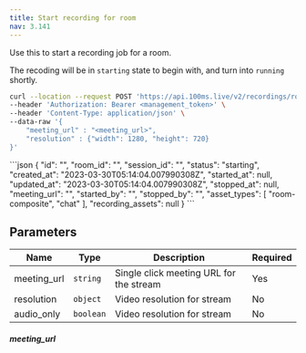 ```yaml
---
title: Start recording for room
nav: 3.141
---
```



Use this to start a recording job for a room.

The recoding will be in `starting` state to begin with, and turn into `running` shortly.

<PostRequest title="https://api.100ms.live/v2/recordings/room/<room_id>/start" />
<Request id="req-0">

```bash
curl --location --request POST 'https://api.100ms.live/v2/recordings/room/<room_id>/start' \
--header 'Authorization: Bearer <management_token>' \
--header 'Content-Type: application/json' \
--data-raw '{
    "meeting_url" : "<meeting_url>",
    "resolution" : {"width": 1280, "height": 720}
}'
```

</Request>

<ResponseBox id="res-0" status="200 OK">
```json
{
    "id": "<recording-id>",
    "room_id": "<room-id>",
    "session_id": "<session-id>",
    "status": "starting",
    "created_at": "2023-03-30T05:14:04.007990308Z",
    "started_at": null,
    "updated_at": "2023-03-30T05:14:04.007990308Z",
    "stopped_at": null,
    "meeting_url": "<meeting-url>",
    "started_by": "",
    "stopped_by": "",
    "asset_types": [
        "room-composite",
        "chat"
    ],
    "recording_assets": null
}
```
</ResponseBox>


## Parameters

| Name         | Type     | Description                             | Required |
|--------------|----------|-----------------------------------------|----------|
| meeting_url  | `string` | Single click meeting URL for the stream | Yes      |
| resolution   | `object` | Video resolution for stream             | No       |
| audio_only   | `boolean` | Video resolution for stream             | No       |

##### meeting_url

<MeetingUrlConfig />
